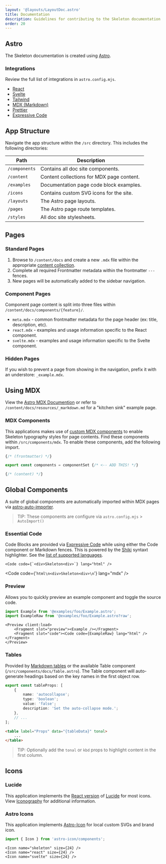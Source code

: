 ```yaml
---
layout: '@layouts/LayoutDoc.astro'
title: Documentation
description: Guidelines for contributing to the Skeleton documentation website.
order: 20
---
```



## Astro

The Skeleton documentation is created using [Astro](https://astro.build/).

### Integrations

Review the full list of integrations in `astro.config.mjs`.

-   [React](https://docs.astro.build/en/guides/integrations-guide/react/)
-   [Svelte](https://docs.astro.build/en/guides/integrations-guide/svelte/)
-   [Tailwind](https://docs.astro.build/en/guides/integrations-guide/tailwind/)
-   [MDX (Markdown)](https://docs.astro.build/en/guides/markdown-content/)
-   [Prettier](https://docs.astro.build/en/editor-setup/#prettier)
-   [Expressive Code](https://expressive-code.com/)

## App Structure

Navigate the app structure within the `/src` directory. This includes the following directories:

| Path          | Description                               |
| ------------- | ----------------------------------------- |
| `/components` | Contains all doc site components.         |
| `/content`    | Content collections for MDX page content. |
| `/examples`   | Documentation page code block examples.   |
| `/icons`      | Contains custom SVG icons for the site.   |
| `/layouts`    | The Astro page layouts.                   |
| `/pages`      | The Astro page route templates.           |
| `/styles`     | All doc site stylesheets.                 |

## Pages

### Standard Pages

1. Browse to `/content/docs` and create a new `.mdx` file within the appropriate [content collection](https://docs.astro.build/en/guides/content-collections/).
2. Complete all required Frontmatter metadata within the frontmatter `---` fences.
3. New pages will be automatically added to the sidebar navigation.

### Component Pages

Component page content is split into three files within `/content/docs/components/{feature}/`.

-   `meta.mdx` - common frontmatter metadata for the page header (ex: title, description, etc).
-   `react.mdx` - examples and usage information specific to the React component.
-   `svelte.mdx` - examples and usage information specific to the Svelte component.

### Hidden Pages

If you wish to prevent a page from showing in the navigation, prefix it with an understore: `_example.mdx`.

## Using MDX

View the [Astro MDX Documention](https://docs.astro.build/en/guides/markdown-content/) or refer to `/content/docs/resources/_markdown.md` for a "kitchen sink" example page.

### MDX Components

This applications makes use of [custom MDX components](https://mdxjs.com/table-of-components/) to enable Skeleton typography styles for page contents. Find these components within `/src/components/mdx`. To enable these components, add the following import.

```ts
{/* (frontmatter) */}

export const components = componentSet {/* <-- ADD THIS! */}

{/* (content) */}
```

## Global Components

A suite of global components are automatically imported within MDX pages via [astro-auto-importer](https://github.com/delucis/astro-auto-import/tree/main/packages/astro-auto-import).

> TIP: These components are configure via `astro.config.mjs` > `AutoImport()`

### Essential Code

Code Blocks are provided via [Expressive Code](https://expressive-code.com/) while using either the Code component or Markdown fences. This is powered by the [Shiki](https://shiki.matsu.io/) syntaxt highlighter. See the [list of supported languages](https://github.com/shikijs/textmate-grammars-themes/blob/main/packages/tm-grammars/README.md).

```tsx
<Code code={`<div>Skeleton<div>`} lang="html" />
```

<Code code={'```html\n<div>Skeleton<div>\n```'} lang="mdx" />

### Preview

Allows you to quickly preview an example component and toggle the source code.

```ts
import Example from '@examples/foo/Example.astro';
import ExampleRaw from '@examples/foo/Example.astro?raw';
```

```astro
<Preview client:load>
	<Fragment slot="preview"><Example /></Fragment>
	<Fragment slot="code"><Code code={ExampleRaw} lang="html" /></Fragment>
</Preview>
```

### Tables

Provided by [Markdown tables](https://www.tablesgenerator.com/markdown_tables) or the available Table component (`/src/components/docs/Table.astro`). The Table component will auto-generate headings based on the key names in the first object row.

```ts
export const tableProps: [
	{
		name: 'autocollapse';
		type: 'boolean';
		value: 'false';
		description: 'Set the auto-collapse mode.';
	},
	// ...
];
```

```html
<table label="Props" data="{tableData}" tonal>
	...
</table>
```

> TIP: Optionally add the `tonal` or `kbd` props to highlight content in the first column.

## Icons

### Lucide

This application implements the [React version](https://lucide.dev/guide/packages/lucide-react) of [Lucide](https://lucide.dev/) for most icons. View <a href="/docs/design/iconography" class="anchor">Iconography</a> for additional information.

### Astro Icons

This application implements [Astro-Icon](https://www.astroicon.dev/) for local custom SVGs and brand icon.

```ts
import { Icon } from 'astro-icon/components';
```

```tsx
<Icon name="skeleton" size={24} />
<Icon name="react" size={24} />
<Icon name="svelte" size={24} />
```
